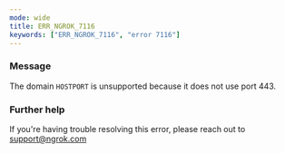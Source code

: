 ```yaml
---
mode: wide
title: ERR_NGROK_7116
keywords: ["ERR_NGROK_7116", "error 7116"]
---
```



### Message

The domain `HOSTPORT` is unsupported because it does not use port 443.

<ErrorDetails />

### Further help

If you're having trouble resolving this error, please reach out to [support@ngrok.com](mailto:support@ngrok.com?subject=Help%20with%20ERR_NGROK_7116)
